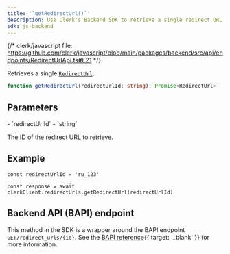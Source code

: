 ```yaml
---
title: '`getRedirectUrl()`'
description: Use Clerk's Backend SDK to retrieve a single redirect URL by its ID.
sdk: js-backend
---
```


{/* clerk/javascript file: https://github.com/clerk/javascript/blob/main/packages/backend/src/api/endpoints/RedirectUrlApi.ts#L21 */}

Retrieves a single [`RedirectUrl`](/docs/references/backend/types/backend-redirect-url).

```ts
function getRedirectUrl(redirectUrlId: string): Promise<RedirectUrl>
```

## Parameters

<Properties>
  - `redirectUrlId`
  - `string`

  The ID of the redirect URL to retrieve.
</Properties>

## Example

<Include src="_partials/backend/usage" />

```tsx
const redirectUrlId = 'ru_123'

const response = await clerkClient.redirectUrls.getRedirectUrl(redirectUrlId)
```

## Backend API (BAPI) endpoint

This method in the SDK is a wrapper around the BAPI endpoint `GET/redirect_urls/{id}`. See the [BAPI reference](/docs/reference/backend-api/tag/Redirect-URLs#operation/GetRedirectURL){{ target: '_blank' }} for more information.

